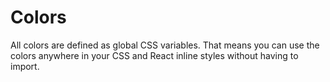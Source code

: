 # Colors

All colors are defined as global CSS variables. That means you can use the colors anywhere in your CSS and React inline styles without having to import.
